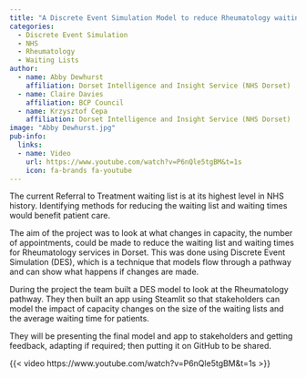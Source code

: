 ```yaml
---
title: "A Discrete Event Simulation Model to reduce Rheumatology waiting times in Dorset"
categories:
  - Discrete Event Simulation
  - NHS
  - Rheumatology
  - Waiting Lists
author:
  - name: Abby Dewhurst
    affiliation: Dorset Intelligence and Insight Service (NHS Dorset)
  - name: Claire Davies
    affiliation: BCP Council
  - name: Krzysztof Cepa
    affiliation: Dorset Intelligence and Insight Service (NHS Dorset)
image: "Abby Dewhurst.jpg"
pub-info:
  links:
  - name: Video
    url: https://www.youtube.com/watch?v=P6nQle5tgBM&t=1s
    icon: fa-brands fa-youtube
---
```


The current Referral to Treatment waiting list is at its highest level in NHS history. Identifying methods for reducing the waiting list and waiting times would benefit patient care.

The aim of the project was to look at what changes in capacity, the number of appointments, could be made to reduce the waiting list and waiting times for Rheumatology services in Dorset. This was done using Discrete Event Simulation (DES), which is a technique that models flow through a pathway and can show what happens if changes are made.

During the project the team built a DES model to look at the Rheumatology pathway. They then built an app using Steamlit so that stakeholders can model the impact of capacity changes on the size of the waiting lists and the average waiting time for patients.

They will be presenting the final model and app to stakeholders and getting feedback, adapting if required; then putting it on GitHub to be shared.

{{< video https://www.youtube.com/watch?v=P6nQle5tgBM&t=1s >}}
